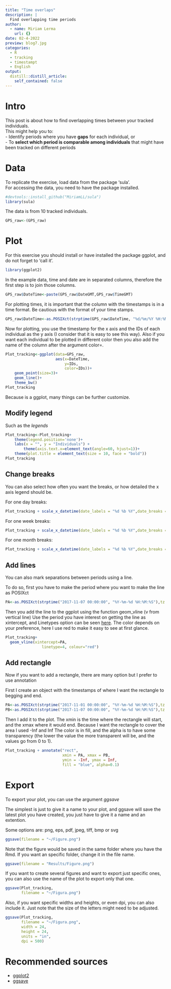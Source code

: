 ```yaml
---
title: "Time overlaps"
description: |
  Find overlapping time periods
author:
  - name: Miriam Lerma
    url: {}
date: 02-4-2022
preview: blog7.jpg
categories:
  - R
  - tracking
  - timestampt
  - English
output:
  distill::distill_article:
    self_contained: false
---
```


# Intro

This post is about how to find overlapping times between your tracked individuals. <br>
This might help you to: <br>
- Identify periods where you have **gaps** for each individual, or <br>
- To **select which period is comparable among individuals** that might have been tracked on different periods <br>


# Data
To replicate the exercise, load data from the package 'sula'. <br>
For accessing the data, you need to have the package installed. 

```r
#devtools::install_github("MiriamLL/sula")
library(sula)
```

The data is from 10 tracked individuals.

```r
GPS_raw<-(GPS_raw)
```

# Plot

For this exercise you should install or have installed the package ggplot, and do not forget to 'call it'.

```r
library(ggplot2)
```


In the example data, time and date are in separated columns, therefore the first step is to join those columns.

```r
GPS_raw$DateTime<-paste(GPS_raw$DateGMT,GPS_raw$TimeGMT)
```

For plotting times, it is important that the column with the timestamps is in a time format.
Be cautious with the format of your time stamps.

```r
GPS_raw$DateTime<-as.POSIXct(strptime(GPS_raw$DateTime, "%d/%m/%Y %H:%M:%S"),tz = "GMT")
```


Now for plotting, you use the timestamp for the x axis and the IDs of each individual as the y axis (I consider that it is easy to see this way).
Also if you want each individual to be plotted in different color then you also add the name of the column after the argument color=.

```r
Plot_tracking<-ggplot(data=GPS_raw,
                      aes(x=DateTime,
                          y=IDs,
                          color=IDs))+
    geom_point(size=3)+
    geom_line()+
    theme_bw()
Plot_tracking
```

Because is a ggplot, many things can be further customize.

## Modify legend
Such as the *legends*

```r
Plot_tracking<-Plot_tracking+
    theme(legend.position='none')+
    labs(x = "", y = "Individuals") +
        theme(axis.text.x=element_text(angle=60, hjust=1))+
    theme(plot.title = element_text(size = 10, face = "bold"))
Plot_tracking
```

## Change breaks
You can also select how often you want the breaks, or how detailed the x axis legend should be.

For one day breaks:

```r
Plot_tracking + scale_x_datetime(date_labels = "%d %b %Y",date_breaks = "1 day")
```

For one week breaks:

```r
Plot_tracking + scale_x_datetime(date_labels = "%d %b %Y",date_breaks = "1 week")
```

For one month breaks:

```r
Plot_tracking + scale_x_datetime(date_labels = "%d %b %Y",date_breaks = "1 month")
```


## Add lines
You can also mark separations between periods using a line.

To do so, first you have to make the period where you want to make the line as POSIXct

```r
PA<-as.POSIXct(strptime("2017-11-07 00:00:00", "%Y-%m-%d %H:%M:%S"),tz = "GMT")
```

Then you add the line to the ggplot using the function geom_vline (v from vertical line)
Use the period you have interest on getting the line as xintercept, and
Linetypes option can be seen [here](http://www.cookbook-r.com/Graphs/Shapes_and_line_types/).
The color depends on your preference, here I use red to make it easy to see at first glance.

```r
Plot_tracking+
  geom_vline(xintercept=PA,
                linetype=4, colour="red")
```

## Add rectangle

Now if you want to add a rectangle, there are many option but I prefer to use annotation

First I create an object with the timestamps of where I want the rectangle to begging and end.

```r
PA<-as.POSIXct(strptime("2017-11-01 00:00:00", "%Y-%m-%d %H:%M:%S"),tz = "GMT")
PB<-as.POSIXct(strptime("2017-11-07 00:00:00", "%Y-%m-%d %H:%M:%S"),tz = "GMT")
```

Then I add it to the plot.
The xmin is the time where the rectangle will start, and the xmax where it would end.
Because I want the rectangle to cover the area I used -Inf and Inf
The color is in fill, and the alpha is to have some transparency (the lower the value the more transparent will be, and the values go from 0 to 1).

```r
Plot_tracking + annotate("rect",
                         xmin = PA, xmax = PB, 
                         ymin = -Inf, ymax = Inf,  
                         fill = "blue", alpha=0.1)
```
# Export

To export your plot, you can use the argument *ggsave*

The simplest is just to give it a name to your plot, and ggsave will save the latest plot you have created, you just have to give it a name and an extention.

Some options are: png, eps, pdf, jpeg, tiff, bmp or svg

```r
ggsave(filename = "~/Figure.png")
```

Note that the figure would be saved in the same folder where you have the Rmd. If you want an specific folder, change it in the file name.

```r
ggsave(filename = "Results/Figure.png")
```

If you want to create several figures and want to export just specific ones, you can also use the name of the plot to export only that one.

```r
ggsave(Plot_tracking, 
       filename = "~/Figura.png")
```

Also, if you want specific widths and heights, or even dpi, you can also include it. 
Just note that the size of the letters might need to be adjusted.

```r
ggsave(Plot_tracking, 
       filename = "~/Figura.png",
       width = 24, 
       height = 24, 
       units = "in",
       dpi = 500)
```

# Recommended sources

- [ggplot2](https://ggplot2.tidyverse.org/index.html)
- [ggsave](https://ggplot2.tidyverse.org/reference/ggsave.html) 
